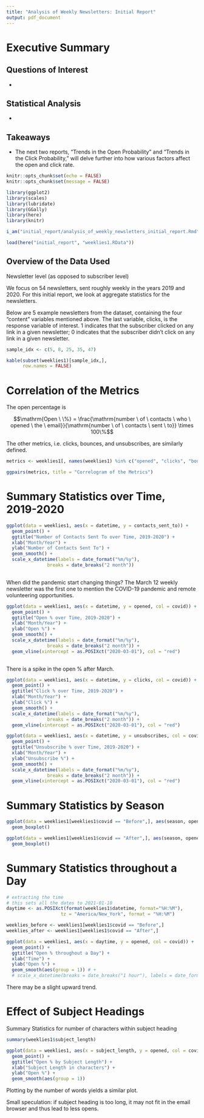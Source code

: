 ```yaml
---
title: "Analysis of Weekly Newsletters: Initial Report"
output: pdf_document
---
```


# Executive Summary

## Questions of Interest

* 

## Statistical Analysis

* 

## Takeaways

* The next two reports, "Trends in the Open Probability" and "Trends in the Click Probability," will delve further into how various factors affect the open and click rate. 



```r
knitr::opts_chunk$set(echo = FALSE)
knitr::opts_chunk$set(message = FALSE)
```

```r
library(ggplot2)
library(scales)
library(lubridate)
library(GGally)
library(here)
library(knitr)

i_am("initial_report/analysis_of_weekly_newsletters_initial_report.Rmd")
```

```r
load(here("initial_report", "weeklies1.RData"))
```

## Overview of the Data Used

Newsletter level (as opposed to subscriber level)

We focus on 54 newsletters, sent roughly weekly in the years 2019 and 2020. For this initial report, we look at aggregate statistics for the newsletters. 

<!-- We focused on the probability that a given subscriber will click on at least one link in a given newsletter. In addition to the variables used in the open probability model, -->

<!-- * Trend over the date newsletter was sent out (2019-01-01 to 2020-12-31). -->
<!-- * Whether newsletter was sent before or after start of the COVID pandemic on 2020-03-12. -->
<!-- * Time of day newsletter was sent out (6:30 am to 8:40 pm). -->
<!-- * Length of subject by number of characters. -->

<!-- we also look at the following factors related to the content within the newsletter: -->

<!-- * Number of words in newsletter. -->
<!-- * Number of links (text or image) in newsletter. -->
<!-- * Number of clickable pictures in newsletter. -->
<!-- * Number of unclickable pictures in newsletter. -->

Below are 5 example newsletters from the dataset, containing the four "content" variables mentioned above. The last variable, clicks, is the response variable of interest. 1 indicates that the subscriber clicked on any link in a given newsletter; 0 indicates that the subscriber didn't click on any link in a given newsletter.

```r
sample_idx <- c(5, 8, 25, 35, 47)

kable(subset(weeklies1)[sample_idx,],
      row.names = FALSE)
```



# Correlation of the Metrics

The open percentage is 

$$\mathrm{Open \ \%} = \frac{\mathrm{number \ of \ contacts \ who \ opened \ the \ email}}{\mathrm{number \ of \ contacts \ sent \ to}} \times 100\%$$

The other metrics, i.e. clicks, bounces, and unsubscribes, are similarly defined.

```r
metrics <- weeklies1[, names(weeklies1) %in% c("opened", "clicks", "bounces", "unsubscribes")]
```

```r
ggpairs(metrics, title = "Correlogram of the Metrics")
```




# Summary Statistics over Time, 2019-2020

```r
ggplot(data = weeklies1, aes(x = datetime, y = contacts_sent_to)) + 
  geom_point() + 
  ggtitle("Number of Contacts Sent To over Time, 2019-2020") + 
  xlab("Month/Year") +
  ylab("Number of Contacts Sent To") +
  geom_smooth() +
  scale_x_datetime(labels = date_format("%m/%y"), 
               breaks = date_breaks("2 month"))
  
```

When did the pandemic start changing things? The March 12 weekly newsletter was the first one to mention the COVID-19 pandemic and remote volunteering opportunities. 

```r
ggplot(data = weeklies1, aes(x = datetime, y = opened, col = covid)) + 
  geom_point() + 
  ggtitle("Open % over Time, 2019-2020") + 
  xlab("Month/Year") +
  ylab("Open %") +
  geom_smooth() +
  scale_x_datetime(labels = date_format("%m/%y"), 
               breaks = date_breaks("2 month")) + 
  geom_vline(xintercept = as.POSIXct("2020-03-01"), col = "red")
  
```

There is a spike in the open % after March. 



```r
ggplot(data = weeklies1, aes(x = datetime, y = clicks, col = covid)) + 
  geom_point() + 
  ggtitle("Click % over Time, 2019-2020") + 
  xlab("Month/Year") +
  ylab("Click %") +
  geom_smooth() +
  scale_x_datetime(labels = date_format("%m/%y"), 
               breaks = date_breaks("2 month")) + 
  geom_vline(xintercept = as.POSIXct("2020-03-01"), col = "red")
```



```r
ggplot(data = weeklies1, aes(x = datetime, y = unsubscribes, col = covid)) + 
  geom_point() + 
  ggtitle("Unsubscribe % over Time, 2019-2020") + 
  xlab("Month/Year") +
  ylab("Unsubscribe %") +
  geom_smooth() +
  scale_x_datetime(labels = date_format("%m/%y"), 
               breaks = date_breaks("2 month")) + 
  geom_vline(xintercept = as.POSIXct("2020-03-01"), col = "red")
```



# Summary Statistics by Season

```r
ggplot(data = weeklies1[weeklies1$covid == "Before",], aes(season, opened)) + 
  geom_boxplot()
```

```r
ggplot(data = weeklies1[weeklies1$covid == "After",], aes(season, opened)) + 
  geom_boxplot()
```



# Summary Statistics throughout a Day

```r
# extracting the time
# this sets all the dates to 2021-01-10
daytime <- as.POSIXct(format(weeklies1$datetime, format="%H:%M"),
                    tz = "America/New_York", format = "%H:%M")
```

```r
weeklies_before <- weeklies1[weeklies1$covid == "Before",]
weeklies_after <- weeklies1[weeklies1$covid == "After",]
```

<!-- ```{r} -->
<!-- ggplot(data = weeklies_after, aes(x = mins_since_midnight, y = opened)) +  -->
<!--   geom_point() +  -->
<!--   ggtitle("Open % throughout a Day") +  -->
<!--   xlab("Time") + -->
<!--   ylab("Open %") + -->
<!--   geom_smooth() #+ -->
<!--   #scale_x_datetime(labels = date_format("%m/%y"),  -->
<!--                #breaks = date_breaks("2 month")) -->
<!-- ``` -->

```r
ggplot(data = weeklies1, aes(x = daytime, y = opened, col = covid)) + 
  geom_point() + 
  ggtitle("Open % throughout a Day") + 
  xlab("Time") +
  ylab("Open %") +
  geom_smooth(aes(group = 1)) # +
  # scale_x_datetime(breaks = date_breaks("1 hour"), labels = date_format("%H:%M"))
```

There may be a slight upward trend. 



# Effect of Subject Headings

Summary Statistics for number of characters within subject heading

```r
summary(weeklies1$subject_length)
```

```r
ggplot(data = weeklies1, aes(x = subject_length, y = opened, col = covid)) + 
  geom_point() + 
  ggtitle("Open % by Subject Length") + 
  xlab("Subject Length in characters") +
  ylab("Open %") +
  geom_smooth(aes(group = 1))
```

<!-- ```{r} -->
<!-- ggplot(data = weeklies1, aes(x = subject_num_words, y = opened)) +  -->
<!--   geom_point() +  -->
<!--   ggtitle("Open % by Number of Words in Subject") +  -->
<!--   xlab("Number of Words in Subject") + -->
<!--   ylab("Open %") -->
<!-- ``` -->

Plotting by the number of words yields a similar plot. 

Small speculation: if subject heading is too long, it may not fit in the email browser and thus lead to less opens. 



<!-- # Modeling -->

<!-- ```{r} -->
<!-- weeklies1$covid <- factor(weeklies1$covid, levels = c("Before", "After")) -->
<!-- ``` -->

<!-- ```{r} -->
<!-- opens_lm <- lm(opened ~ datetime*covid + mins_since_midnight + subject_length, data = weeklies1) -->
<!-- ``` -->

<!-- ```{r} -->
<!-- summary(opens_lm) -->
<!-- ``` -->



<!-- Repeat for monthly donor newsletters -->




